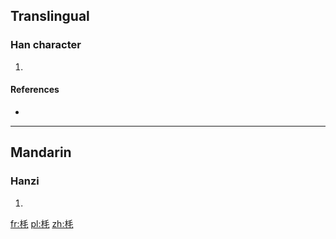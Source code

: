 ==Translingual==

===Han character===
{{Han char|rn=75|rad=木|as=04|sn=8|four=4291<sub>4</sub>|canj=木竹手山 (DHQU)}}

# {{defn|Han|sort=木04}}

====References====
* {{Han ref|kx=0514.240|dkj=14526|dj=0902.090|hdz=21170.110|uh=6786|ud=26502|bh=CCDA|bd=52442}}

----

==Mandarin==

===Hanzi===
{{cmn-hanzi|pin=[[bǐ]] ([[bi3]]), [[bì]] ([[bi4]]), [[máo]] ([[mao2]])|wg=pi<sup>3</sup>, pi<sup>4</sup>, mao<sup>2</sup>}}

# {{defn|lang=cmn|sort=木04}}

[[fr:枆]]
[[pl:枆]]
[[zh:枆]]